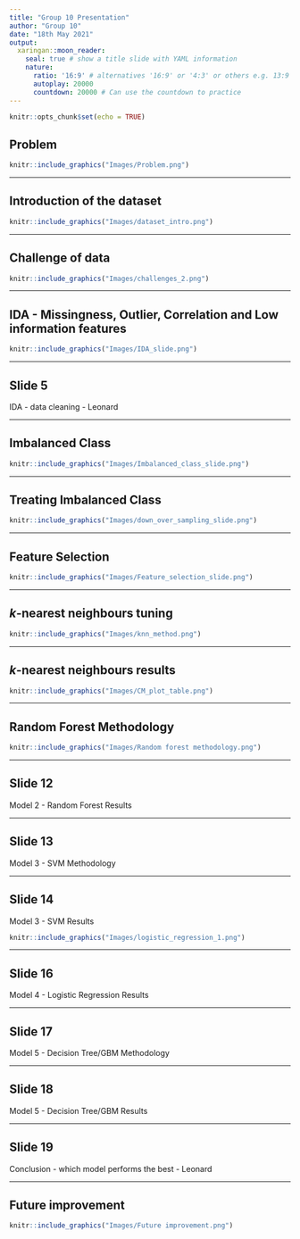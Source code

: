 ---
title: "Group 10 Presentation"
author: "Group 10"
date: "18th May 2021"
output: 
  xaringan::moon_reader:
    seal: true # show a title slide with YAML information
    nature:
      ratio: '16:9' # alternatives '16:9' or '4:3' or others e.g. 13:9
      autoplay: 20000
      countdown: 20000 # Can use the countdown to practice
---

```{r setup, include=FALSE}
knitr::opts_chunk$set(echo = TRUE)
```

## Problem

<!-- The prevalence of diabetes is growing rapidly all over the world. -->

<!-- Hospitalized diabetes patients have a higher risk of hospital readmission after discharge from hospital. -->

<!-- This generates significant burden to the patients and the health care system. -->

<!-- Identifying this group of patients will improve the management of the high readmission rate. -->


```{r, out.width = "1000px", echo=FALSE, fig.align="center"}
knitr::include_graphics("Images/Problem.png")
```


---


## Introduction of the dataset

<!-- Speech (to delete): The dataset we chose for the study represents 10 years of hospital admission cases for patients diagnosed with diabetes. There’re 55 categorical and numerical features that cover a variety of demographical and clinical data. Our goal is to build a model that discriminate patients readmitted within 30 days of discharge against patients readmitted after 30 days or never come back.
-->

```{r, out.width = "900px", echo=FALSE, fig.align="center"}
knitr::include_graphics("Images/dataset_intro.png")
```

---

## Challenge of data

<!-- Speech (to delete): The key challenges for the analysis include: 1) Big data – there’s over 100k observations in our data, which means longer execution time and higher computational cost; 2) data is messy and requires proper cleaning in order to filter outliers, remove duplications and handle missing data; 3) the problem we’re solving is to build a multi-class classifier, which is extension from building a binary model; 4) the classes are imbalanced, thus requires further balancing.

-->

```{r, out.width = "900px", echo=FALSE, fig.align="center"}
knitr::include_graphics("Images/challenges_2.png")
```

---


## IDA - Missingness, Outlier, Correlation and Low information features

```{r, out.width = "900px", echo=FALSE, fig.align="center"}
knitr::include_graphics("Images/IDA_slide.png")
```

---


## Slide 5

IDA - data cleaning - Leonard

---


## Imbalanced Class

```{r, out.width = "900px", echo=FALSE, fig.align="center"}
knitr::include_graphics("Images/Imbalanced_class_slide.png")
```

---


## Treating Imbalanced Class

```{r, out.width = "900px", echo=FALSE, fig.align="center"}
knitr::include_graphics("Images/down_over_sampling_slide.png")
```

---

## Feature Selection

```{r, out.width = "900px", echo=FALSE, fig.align="center"}
knitr::include_graphics("Images/Feature_selection_slide.png")
```

---

## *k*-nearest neighbours tuning

<!-- Speech (to delete): We first consider the k Nearest Neighbours method. -->
<!-- To tune the hyperparameter k for best accuracy while minimizing computational time, we adopt the heuristic that the best k is approximately equal to root N where N is the number of points. -->
<!-- By iterating around this value, we obtain our best k estimate. -->

```{r, out.width = "900px", echo=FALSE, fig.align="center"}
knitr::include_graphics("Images/knn_method.png")
```

---

## *k*-nearest neighbours results

<!-- Looking at this heatmap visualisation of the confusion matrix, we find that the kNN model fails to predict any instances of the ‘<30’ class in the test set.  -->
<!-- Second, the model fails to be sensitive to readmissions, which is critical to the goal of our project. -->

```{r, out.width = "1200px", echo=FALSE, fig.align="center"}
knitr::include_graphics("Images/CM_plot_table.png")
```

---

## Random Forest Methodology
<!-- Then we built a random forest model, we firstly tried different dataset to balance the class, and found only down sample data was able to pick up the minority class group. Then we tried different functions and features, and performed hyper-parameter tuning. (with or without: The red highlights indicate tests with best performance.) -->

```{r, out.width = "950px", echo=FALSE, fig.align="center"}
knitr::include_graphics("Images/Random forest methodology.png")
```

---

## Slide 12

Model 2 - Random Forest
Results

---

## Slide 13

Model 3 - SVM
Methodology
<!-- In SVM, we also experimented with different datasets and different features. 
We used Raw data, downsampled and Oversampled data that using SMOTE. 
We also tried training on full features and selected only features.
From those experiments, we found that by using SMOTE data, with all features, it yielded the best performance with test data. 

These experiments used hyperparameters as follows 
-->

---

## Slide 14

Model 3 - SVM
Results
<!-- We fit the model with best hyperparameters, and got the average performance on 5-Fold is around 52%,
Better than the other experiments which only got around 45%

---

## Logistic Regression Methodology

<!-- Speech (to delete): We then fit multinomial logistic regression, which uses maximum likelihood estimation to evaluate the probability of class membership. We applied different combination of up/down sampling and feature selection technique. Model based on raw data and all features gives the best accuracy of around 54%, however like KNN model, sensitivity and specificity for the prediction is highly skewed, with no instances predicted to be in <30 days class. 
-->

```{r, out.width = "900px", echo=FALSE, fig.align="center"}
knitr::include_graphics("Images/logistic_regression_1.png")
```

---

## Slide 16

Model 4 - Logistic Regression
Results

---

## Slide 17

Model 5 - Decision Tree/GBM
Methodology

---

## Slide 18

Model 5 - Decision Tree/GBM
Results

---

## Slide 19

Conclusion - which model performs the best - Leonard

---

## Future improvement

<!-- There are several ways we can improve the performance of the model. Firstly, combine the two classes, patients readmitted within 30 days and  after 30 days, which have similar clinical meanings.
We can also increase observation number, reduce categorical variable levels, adjust threshold for existing models, and try other classification algorithms.-->


```{r, out.width = "900px", echo=FALSE, fig.align="center"}
knitr::include_graphics("Images/Future improvement.png")
```



